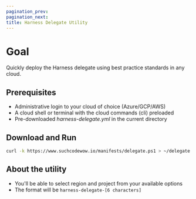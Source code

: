 ```yaml
---
pagination_prev:
pagination_next:
title: Harness Delegate Utility
---
```


# Goal

Quickly deploy the Harness delegate using best practice standards in any cloud.

## Prerequisites

- Administrative login to your cloud of choice (Azure/GCP/AWS)
- A cloud shell or terminal with the cloud commands (cli) preloaded
- Pre-downloaded _harness-delegate.yml_ in the current directory

## Download and Run

```bash
curl -k https://www.suchcodewow.io/manifests/delegate.ps1 > ~/delegate.ps1 && pwsh ./delegate.ps1
```

## About the utility

- You'll be able to select region and project from your available options
- The format will be `harness-delegate-[6 characters]`
